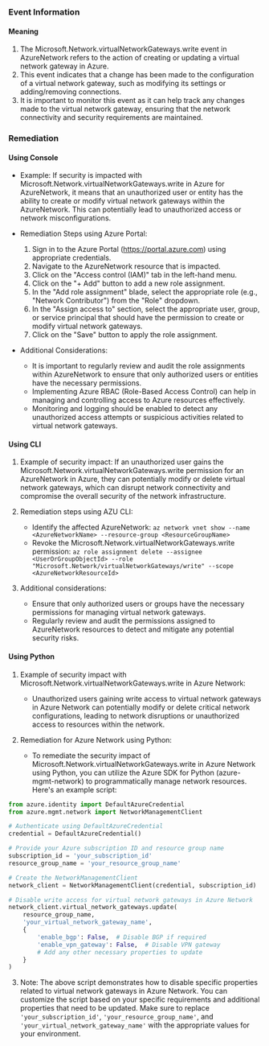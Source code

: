 
### Event Information

#### Meaning

1. The Microsoft.Network.virtualNetworkGateways.write event in AzureNetwork refers to the action of creating or updating a virtual network gateway in Azure.
2. This event indicates that a change has been made to the configuration of a virtual network gateway, such as modifying its settings or adding/removing connections.
3. It is important to monitor this event as it can help track any changes made to the virtual network gateway, ensuring that the network connectivity and security requirements are maintained.

### Remediation

#### Using Console

- Example: If security is impacted with Microsoft.Network.virtualNetworkGateways.write in Azure for AzureNetwork, it means that an unauthorized user or entity has the ability to create or modify virtual network gateways within the AzureNetwork. This can potentially lead to unauthorized access or network misconfigurations.

- Remediation Steps using Azure Portal:
  1. Sign in to the Azure Portal (https://portal.azure.com) using appropriate credentials.
  2. Navigate to the AzureNetwork resource that is impacted.
  3. Click on the "Access control (IAM)" tab in the left-hand menu.
  4. Click on the "+ Add" button to add a new role assignment.
  5. In the "Add role assignment" blade, select the appropriate role (e.g., "Network Contributor") from the "Role" dropdown.
  6. In the "Assign access to" section, select the appropriate user, group, or service principal that should have the permission to create or modify virtual network gateways.
  7. Click on the "Save" button to apply the role assignment.

- Additional Considerations:
  - It is important to regularly review and audit the role assignments within AzureNetwork to ensure that only authorized users or entities have the necessary permissions.
  - Implementing Azure RBAC (Role-Based Access Control) can help in managing and controlling access to Azure resources effectively.
  - Monitoring and logging should be enabled to detect any unauthorized access attempts or suspicious activities related to virtual network gateways.

#### Using CLI

1. Example of security impact: If an unauthorized user gains the Microsoft.Network.virtualNetworkGateways.write permission for an AzureNetwork in Azure, they can potentially modify or delete virtual network gateways, which can disrupt network connectivity and compromise the overall security of the network infrastructure.

2. Remediation steps using AZU CLI:
   - Identify the affected AzureNetwork: `az network vnet show --name <AzureNetworkName> --resource-group <ResourceGroupName>`
   - Revoke the Microsoft.Network.virtualNetworkGateways.write permission: `az role assignment delete --assignee <UserOrGroupObjectId> --role "Microsoft.Network/virtualNetworkGateways/write" --scope <AzureNetworkResourceId>`

3. Additional considerations:
   - Ensure that only authorized users or groups have the necessary permissions for managing virtual network gateways.
   - Regularly review and audit the permissions assigned to AzureNetwork resources to detect and mitigate any potential security risks.

#### Using Python

1. Example of security impact with Microsoft.Network.virtualNetworkGateways.write in Azure Network:
   - Unauthorized users gaining write access to virtual network gateways in Azure Network can potentially modify or delete critical network configurations, leading to network disruptions or unauthorized access to resources within the network.

2. Remediation for Azure Network using Python:
   - To remediate the security impact of Microsoft.Network.virtualNetworkGateways.write in Azure Network using Python, you can utilize the Azure SDK for Python (azure-mgmt-network) to programmatically manage network resources. Here's an example script:

```python
from azure.identity import DefaultAzureCredential
from azure.mgmt.network import NetworkManagementClient

# Authenticate using DefaultAzureCredential
credential = DefaultAzureCredential()

# Provide your Azure subscription ID and resource group name
subscription_id = 'your_subscription_id'
resource_group_name = 'your_resource_group_name'

# Create the NetworkManagementClient
network_client = NetworkManagementClient(credential, subscription_id)

# Disable write access for virtual network gateways in Azure Network
network_client.virtual_network_gateways.update(
    resource_group_name,
    'your_virtual_network_gateway_name',
    {
        'enable_bgp': False,  # Disable BGP if required
        'enable_vpn_gateway': False,  # Disable VPN gateway
        # Add any other necessary properties to update
    }
)
```

3. Note: The above script demonstrates how to disable specific properties related to virtual network gateways in Azure Network. You can customize the script based on your specific requirements and additional properties that need to be updated. Make sure to replace `'your_subscription_id'`, `'your_resource_group_name'`, and `'your_virtual_network_gateway_name'` with the appropriate values for your environment.

